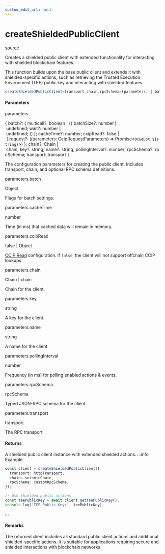 ```yaml
---
custom_edit_url: null
---
```


# createShieldedPublicClient
<div className="doc-side">
<div className="doc-main-source">

[source](https://github.com/SeismicSystems/seismic-client/blob/9a8e456/packages/seismic-viem/src/client.ts#L200)

</div>
</div>

<div className="doc-subtitle">

Creates a shielded public client with extended functionality for interacting
with shielded blockchain features.

This function builds upon the base public client and extends it with shielded-specific actions,
such as retrieving the Trusted Execution Environment (TEE) public key and interacting with
shielded features.

</div>

```ts
createShieldedPublicClient<transport,chain,rpcSchema>(parameters: { batch?: { multicall?: boolean | ({ batchSize?: number | undefined; wait?: number | undefined; }) }; cacheTime?: number; ccipRead?: false | { request?: ((parameters: CcipRequestParameters) => Promise<`0x"${string}`>) }; chain?: Chain | chain; key?: string; name?: string; pollingInterval?: number; rpcSchema?: rpcSchema; transport: transport }): ShieldedPublicClient<transport, chain, undefined, rpcSchema>
```

<h4>Parameters</h4>

<div className="doc-param">

<div className="doc-param-header">

<span className="doc-name">parameters</span>

<div className="doc-type">

{&nbsp;batch?:&nbsp;{&nbsp;multicall?:&nbsp;boolean&nbsp;|&nbsp;({&nbsp;batchSize?:&nbsp;number&nbsp;|&nbsp;undefined;&nbsp;wait?:&nbsp;number&nbsp;|&nbsp;undefined;&nbsp;})&nbsp;};&nbsp;cacheTime?:&nbsp;number;&nbsp;ccipRead?:&nbsp;false&nbsp;|&nbsp;{&nbsp;request?:&nbsp;((parameters:&nbsp;CcipRequestParameters)&nbsp;=&gt;&nbsp;Promise&lt;`0x&quot;${string}`&gt;)&nbsp;};&nbsp;chain?:&nbsp;Chain&nbsp;|&nbsp;chain;&nbsp;key?:&nbsp;string;&nbsp;name?:&nbsp;string;&nbsp;pollingInterval?:&nbsp;number;&nbsp;rpcSchema?:&nbsp;rpcSchema;&nbsp;transport:&nbsp;transport&nbsp;}

</div>

</div>

<div className="doc-desc">

The configuration parameters for creating the public client. Includes transport,
chain, and optional RPC schema definitions.

</div>

<div className="doc-sub-param">

<span className="doc-name">parameters.batch</span>

<div className="doc-type">

Object

</div>

<div className="doc-desc">

Flags for batch settings.

</div>

</div>

<div className="doc-sub-param">

<span className="doc-name">parameters.cacheTime</span>

<div className="doc-type">

number

</div>

<div className="doc-desc">

Time (in ms) that cached data will remain in memory.

</div>

</div>

<div className="doc-sub-param">

<span className="doc-name">parameters.ccipRead</span>

<div className="doc-type">

false&nbsp;|&nbsp;Object

</div>

<div className="doc-desc">

[CCIP Read](https://eips.ethereum.org/EIPS/eip-3668) configuration.
If `false`, the client will not support offchain CCIP lookups.

</div>

</div>

<div className="doc-sub-param">

<span className="doc-name">parameters.chain</span>

<div className="doc-type">

Chain&nbsp;|&nbsp;chain

</div>

<div className="doc-desc">

Chain for the client.

</div>

</div>

<div className="doc-sub-param">

<span className="doc-name">parameters.key</span>

<div className="doc-type">

string

</div>

<div className="doc-desc">

A key for the client.

</div>

</div>

<div className="doc-sub-param">

<span className="doc-name">parameters.name</span>

<div className="doc-type">

string

</div>

<div className="doc-desc">

A name for the client.

</div>

</div>

<div className="doc-sub-param">

<span className="doc-name">parameters.pollingInterval</span>

<div className="doc-type">

number

</div>

<div className="doc-desc">

Frequency (in ms) for polling enabled actions & events.

</div>

</div>

<div className="doc-sub-param">

<span className="doc-name">parameters.rpcSchema</span>

<div className="doc-type">

rpcSchema

</div>

<div className="doc-desc">

Typed JSON-RPC schema for the client.

</div>

</div>

<div className="doc-sub-param">

<span className="doc-name">parameters.transport</span>

<div className="doc-type">

transport

</div>

<div className="doc-desc">

The RPC transport

</div>

</div>

</div>

<h4 className="doc-comment-title">Returns</h4>

A shielded public client
instance with extended shielded actions.
:::info Example

```typescript
const client = createShieldedPublicClient({
  transport: httpTransport,
  chain: seismicChain,
  rpcSchema: customRpcSchema,
});

// Use shielded public actions
const teePublicKey = await client.getTeePublicKey();
console.log('TEE Public Key:', teePublicKey);
```

:::
<h4 className="doc-comment-title">Remarks</h4>

The returned client includes all standard public client actions and additional
shielded-specific actions. It is suitable for applications requiring secure and
shielded interactions with blockchain networks.